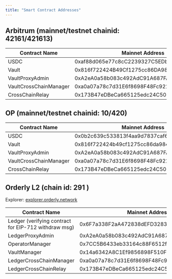 ```yaml
---
title: "Smart Contract Addresses"
---
```


## Arbitrum (mainnet/testnet chainid: 42161/421613)

| Contract Name | Mainnet Address | Testnet Address (Goerli) |
| ------------- | --------------- | ------------------------ |
|  USDC | 0xaf88d065e77c8cC2239327C5EDb3A432268e5831 | 0xfd064A18f3BF249cf1f87FC203E90D8f650f2d63 |
| Vault |  0x816f722424B49Cf1275cc86DA9840Fbd5a6167e9 | 0xd64AeB281f3E8cd70e668b6cb24De7e532dC214D |
| VaultProxyAdmin | 0xA2eA0a58b083c492AdC91A687FAc8B53AdB7c0Fd | 0x3ec2259a0e208867CD812b3b1e7A980Bab5FB38D |
| VaultCrossChainManager | 0xa0a07a78c7d31E6f8698F48Fc9219f9a3030f38C | 0xFA59A70dD17Fb89F031A34e27728754e8B7f19fb |
| CrossChainRelay | 0x173B47eDBeCa665125edc24C509bfE545CDA60a9 | 0xF920a86c1ea7788933c188e7A3516807A18655d6 |

## OP (mainnet/testnet chainid: 10/420)

| Contract Name | Mainnet Address | Testnet Address (Goerli) |
| ------------- | --------------- | ------------------------ |
|  USDC | 0x0b2c639c533813f4aa9d7837caf62653d097ff85 | 0xe05606174bac4a6364b31bd0eca4bf4dd368f8c6 |
| Vault |  0x816f722424b49cf1275cc86da9840fbd5a6167e9 | 0x1bae7b601760A45710B43Da2C8f8a3c933A144D2 |
| VaultProxyAdmin | 0xA2eA0a58b083c492AdC91A687FAc8B53AdB7c0Fd | 0xa2Bcd564FdA37d10193caF6644cf0990A226ACef |
| VaultCrossChainManager | 0xa0a07a78c7d31E6f8698F48Fc9219f9a3030f38C | 0x2a08870fa26745032fdb4ecf0B2B91a4c1a260eD |
| CrossChainRelay | 0x173B47eDBeCa665125edc24C509bfE545CDA60a9 | 0xC469eB33daFdE05CC0f05dDFca4fF793f680F02E |


## Orderly L2 (chain id: 291 )
Explorer: [explorer.orderly.network](https://explorer.orderly.network/)

| Contract Name | Mainnet Address | Testnet Address (Goerli) |
| ------------- | --------------- | ------------------------ |
|  Ledger (verifying contract for EIP-712 withdraw msg) | 0x6F7a338F2aA472838dEFD3283eB360d4Dff5D203 | 0x1826B75e2ef249173FC735149AE4B8e9ea10abff |
| LedgerProxyAdmin  | 0xA2eA0a58b083c492AdC91A687FAc8B53AdB7c0Fd | 0x24ea35cCD9d8c7aA5D35BDdc140A5f97D89289F8 |
|  OperatorManager | 0x7CC5B6433eb33164c88F6512f56C566CFC3420BF | 0x1A46be28AB241F5A64F82ddFc384911520E3d557 |
|  VaultManager | 0x14a6342A8C1Ef9856898F510FcCE377e46668F33 | 0x873c120b42C80D528389d85cEA9d4dC0197974aD |
|  LedgerCrossChainManager | 0xa0a07a78c7d31E6f8698F48Fc9219f9a3030f38C | 0xb592011550a7E2a85c69EdF1788F460075b958fc |
| LedgerCrossChainRelay  | 0x173B47eDBeCa665125edc24C509bfE545CDA60a9 | 0xa1a9C94bb24B09739Af80E6EfaB7ca0F576182bc | 